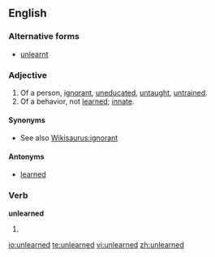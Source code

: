 ==English==

===Alternative forms===
*[[unlearnt]]

===Adjective===
{{en-adj}}

# Of a person, [[ignorant]], [[uneducated]], [[untaught]], [[untrained]].
# Of a behavior, not [[learned]]; [[innate]].

====Synonyms====
* See also [[Wikisaurus:ignorant]]

====Antonyms====
* [[learned]]

===Verb===
'''unlearned'''

#{{past of|[[unlearn]]}}

[[io:unlearned]]
[[te:unlearned]]
[[vi:unlearned]]
[[zh:unlearned]]